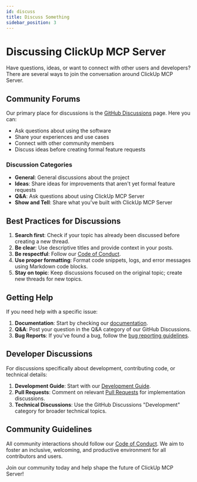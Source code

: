 ```yaml
---
id: discuss
title: Discuss Something
sidebar_position: 3
---
```


# Discussing ClickUp MCP Server

Have questions, ideas, or want to connect with other users and developers? There are several ways to join the conversation around ClickUp MCP Server.

## Community Forums

Our primary place for discussions is the [GitHub Discussions](https://github.com/Chisanan232/clickup-mcp-server/discussions) page. Here you can:

- Ask questions about using the software
- Share your experiences and use cases
- Connect with other community members
- Discuss ideas before creating formal feature requests

### Discussion Categories

- **General**: General discussions about the project
- **Ideas**: Share ideas for improvements that aren't yet formal feature requests
- **Q&A**: Ask questions about using ClickUp MCP Server
- **Show and Tell**: Share what you've built with ClickUp MCP Server

## Best Practices for Discussions

1. **Search first**: Check if your topic has already been discussed before creating a new thread.
2. **Be clear**: Use descriptive titles and provide context in your posts.
3. **Be respectful**: Follow our [Code of Conduct](https://github.com/Chisanan232/clickup-mcp-server/blob/main/CODE_OF_CONDUCT.mdx).
4. **Use proper formatting**: Format code snippets, logs, and error messages using Markdown code blocks.
5. **Stay on topic**: Keep discussions focused on the original topic; create new threads for new topics.

## Getting Help

If you need help with a specific issue:

1. **Documentation**: Start by checking our [documentation](/).
2. **Q&A**: Post your question in the Q&A category of our GitHub Discussions.
3. **Bug Reports**: If you've found a bug, follow the [bug reporting guidelines](./report-bug.mdx).

## Developer Discussions

For discussions specifically about development, contributing code, or technical details:

1. **Development Guide**: Start with our [Development Guide](/dev/).
2. **Pull Requests**: Comment on relevant [Pull Requests](https://github.com/Chisanan232/clickup-mcp-server/pulls) for implementation discussions.
3. **Technical Discussions**: Use the GitHub Discussions "Development" category for broader technical topics.

## Community Guidelines

All community interactions should follow our [Code of Conduct](https://github.com/Chisanan232/clickup-mcp-server/blob/main/CODE_OF_CONDUCT.mdx). We aim to foster an inclusive, welcoming, and productive environment for all contributors and users.

Join our community today and help shape the future of ClickUp MCP Server!
